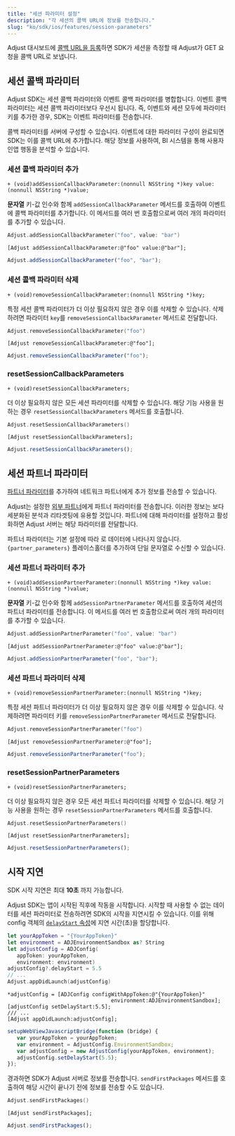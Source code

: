 ```yaml
---
title: "세션 파라미터 설정"
description: "각 세션의 콜백 URL에 정보를 전송합니다."
slug: "ko/sdk/ios/features/session-parameters"
---
```


Adjust 대시보드에 [콜백 URL을 등록](https://help.adjust.com/ko/article/recommended-placeholders-callbacks)하면 SDK가 세션을 측정할 때 Adjust가 GET 요청을 콜백 URL로 보냅니다.

## 세션 콜백 파라미터

<Callout type="note">

Adjust SDK는 세션 콜백 파라미터와 이벤트 콜백 파라미터를 병합합니다. 이벤트 콜백 파라미터는 세션 콜백 파라미터보다 우선시 됩니다. 즉, 이벤트와 세션 모두에 파라미터 키를 추가한 경우, SDK는 이벤트 파라미터를 전송합니다.

</Callout>

콜백 파라미터를 서버에 구성할 수 있습니다. 이벤트에 대한 파라미터 구성이 완료되면 SDK는 이를 콜백 URL에 추가합니다. 해당 정보를 사용하여, BI 시스템을 통해 사용자 인앱 행동을 분석할 수 있습니다.

### 세션 콜백 파라미터 추가

```objc
+ (void)addSessionCallbackParameter:(nonnull NSString *)key value:(nonnull NSString *)value;
```

**문자열** 키\-값 인수와 함께 `addSessionCallbackParameter` 메서드를 호출하여 이벤트에 콜백 파라미터를 추가합니다. 이 메서드를 여러 번 호출함으로써 여러 개의 파라미터를 추가할 수 있습니다.

<Tabs>

<Tab title="Swift" sync="swift">

```swift
Adjust.addSessionCallbackParameter("foo", value: "bar")
```

</Tab>

<Tab title="Objective-C" sync="objc">

```objc
[Adjust addSessionCallbackParameter:@"foo" value:@"bar"];
```

</Tab>

<Tab title="Javascript" sync="js">

```js
Adjust.addSessionCallbackParameter("foo", "bar");
```

</Tab>

</Tabs>

### 세션 콜백 파라미터 삭제

```objc
+ (void)removeSessionCallbackParameter:(nonnull NSString *)key;
```

특정 세션 콜백 파라미터가 더 이상 필요하지 않은 경우 이를 삭제할 수 있습니다. 삭제하려면 파라미터 `key`를 `removeSessionCallbackParameter` 메서드로 전달합니다.

<Tabs>

<Tab title="Swift" sync="swift">

```swift
Adjust.removeSessionCallbackParameter("foo")
```

</Tab>

<Tab title="Objective-C" sync="objc">

```objc
[Adjust removeSessionCallbackParameter:@"foo"];
```

</Tab>

<Tab title="Javascript" sync="js">

```js
Adjust.removeSessionCallbackParameter("foo");
```

</Tab>

</Tabs>

### resetSessionCallbackParameters

```objc
+ (void)resetSessionCallbackParameters;
```

더 이상 필요하지 않은 모든 세션 파라미터를 삭제할 수 있습니다. 해당 기능 사용을 원하는 경우 `resetSessionCallbackParameters` 메서드를 호출합니다.

<Tabs>

<Tab title="Swift" sync="swift">

```swift
Adjust.resetSessionCallbackParameters()
```

</Tab>

<Tab title="Objective-C" sync="objc">

```objc
[Adjust resetSessionCallbackParameters];
```

</Tab>

<Tab title="Javascript" sync="js">

```js
Adjust.resetSessionCallbackParameters();
```

</Tab>

</Tabs>

## 세션 파트너 파라미터

[파트너 파라미터](https://help.adjust.com/ko/article/data-sharing-ad-network#map-parameters)를 추가하여 네트워크 파트너에게 추가 정보를 전송할 수 있습니다.

Adjust는 설정한 [외부 파트너](https://help.adjust.com/ko/article/integrated-partners)에게 파트너 파라미터를 전송합니다. 이러한 정보는 보다 세분화된 분석과 리타겟팅에 유용할 것입니다. 파트너에 대해 파라미터를 설정하고 활성화하면 Adjust 서버는 해당 파라미터를 전달합니다.

<Callout type="note">

파트너 파라미터는 기본 설정에 따라 로 데이터에 나타나지 않습니다. `{partner_parameters}` 플레이스홀더를 추가하여 단일 문자열로 수신할 수 있습니다.

</Callout>

### 세션 파트너 파라미터 추가

```objc
+ (void)addSessionPartnerParameter:(nonnull NSString *)key value:(nonnull NSString *)value;
```

**문자열** 키\-값 인수와 함께 `addSessionPartnerParameter` 메서드를 호출하여 세션의 파트너 파라미터를 전송합니다. 이 메서드를 여러 번 호출함으로써 여러 개의 파라미터를 추가할 수 있습니다.

<Tabs>

<Tab title="Swift" sync="swift">

```swift
Adjust.addSessionPartnerParameter("foo", value: "bar")
```

</Tab>

<Tab title="Objective-C" sync="objc">

```objc
[Adjust addSessionPartnerParameter:@"foo" value:@"bar"];
```

</Tab>

<Tab title="Javascript" sync="js">

```js
Adjust.addSessionPartnerParameter("foo", "bar");
```

</Tab>

</Tabs>

### 세션 파트너 파라미터 삭제

```objc
+ (void)removeSessionPartnerParameter:(nonnull NSString *)key;
```

특정 세션 파트너 파라미터가 더 이상 필요하지 않은 경우 이를 삭제할 수 있습니다. 삭제하려면 파라미터 키를 `removeSessionPartnerParameter` 메서드로 전달합니다.

<Tabs>

<Tab title="Swift" sync="swift">

```swift
Adjust.removeSessionPartnerParameter("foo")
```

</Tab>

<Tab title="Objective-C" sync="objc">

```objc
[Adjust removeSessionPartnerParameter:@"foo"];
```

</Tab>

<Tab title="Javascript" sync="js">

```js
Adjust.removeSessionPartnerParameter("foo");
```

</Tab>

</Tabs>

### resetSessionPartnerParameters

```objc
+ (void)resetSessionPartnerParameters;
```

더 이상 필요하지 않은 경우 모든 세션 파트너 파라미터를 삭제할 수 있습니다. 해당 기능 사용을 원하는 경우 `resetSessionPartnerParameters` 메서드를 호출합니다.

<Tabs>

<Tab title="Swift" sync="swift">

```swift
Adjust.resetSessionPartnerParameters()
```

</Tab>

<Tab title="Objective-C" sync="objc">

```objc
[Adjust resetSessionPartnerParameters];
```

</Tab>

<Tab title="Javascript" sync="js">

```js
Adjust.resetSessionPartnerParameters();
```

</Tab>

</Tabs>

## 시작 지연

<Callout type="note">

SDK 시작 지연은 최대 **10초** 까지 가능합니다.

</Callout>

Adjust SDK는 앱이 시작된 직후에 작동을 시작합니다. 시작할 때 사용할 수 없는 데이터를 세션 파라미터로 전송하려면 SDK의 시작을 지연시킬 수 있습니다. 이를 위해 config 객체의 [`delayStart` 속성](/ko/sdk/ios/configuration#delay-the-start-of-the-sdk)에 지연 시간\(초\)을 할당합니다.

<Tabs>

<Tab title="Swift" sync="swift">

```swift
let yourAppToken = "{YourAppToken}"
let environment = ADJEnvironmentSandbox as? String
let adjustConfig = ADJConfig(
   appToken: yourAppToken,
   environment: environment)
adjustConfig?.delayStart = 5.5
// ...
Adjust.appDidLaunch(adjustConfig)
```

</Tab>

<Tab title="Objective-C" sync="objc">

```objc
*adjustConfig = [ADJConfig configWithAppToken:@"{YourAppToken}"
                                 environment:ADJEnvironmentSandbox];
[adjustConfig setDelayStart:5.5];
/// ...
[Adjust appDidLaunch:adjustConfig];
```

</Tab>

<Tab title="Javascript" sync="js">

```js
setupWebViewJavascriptBridge(function (bridge) {
   var yourAppToken = yourAppToken;
   var environment = AdjustConfig.EnvironmentSandbox;
   var adjustConfig = new AdjustConfig(yourAppToken, environment);
   adjustConfig.setDelayStart(5.5);
});
```

</Tab>

</Tabs>

경과하면 SDK가 Adjust 서버로 정보를 전송합니다. `sendFirstPackages` 메서드를 호출하여 해당 시간이 끝나기 전에 정보를 전송할 수도 있습니다.

<Tabs>

<Tab title="Swift" sync="swift">

```swift
Adjust.sendFirstPackages()
```

</Tab>

<Tab title="Objective-C" sync="objc">

```objc
[Adjust sendFirstPackages];
```

</Tab>

<Tab title="Javascript" sync="js">

```js
Adjust.sendFirstPackages();
```

</Tab>

</Tabs>
